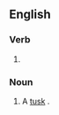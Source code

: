==English==

===Verb===
{{head|en|verb form}}

# {{present participle of|en|tusk|nocat=1}}

===Noun===
{{en-noun}}

# {{lb|en|carpentry}} A [[tusk]] {{qual|projecting member}}.